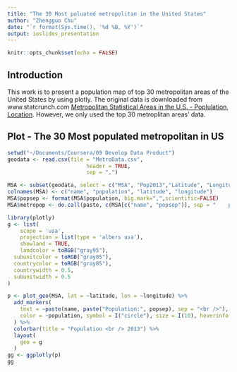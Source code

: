 ```yaml
---
title: "The 30 Most poluated metropolitan in the United States"
author: "Zhengguo Chu"
date: "`r format(Sys.time(), '%d %B, %Y')`"
output: ioslides_presentation
---
```


```r
knitr::opts_chunk$set(echo = FALSE)
```

## Introduction

This work is to present a population map of top 30 metropolitan areas of the United States by using plotly. The original data is downloaded from www.statcrunch.com [Metropolitan Statistical Areas in the U.S. - Poplulation, Location](https://www.statcrunch.com/app/index.php?dataid=1232319). However, we only used the top 30 metroplitan areas' data.

## Plot - The 30 Most populated metropolitan in US
```r
setwd("~/Documents/Coursera/09 Develop Data Product")
geodata <- read.csv(file = "MetroData.csv",
                         header = TRUE, 
                         sep = ",")

MSA <- subset(geodata, select = c("MSA", "Pop2013","Latitude", "Longitute"))
colnames(MSA) <- c("name", "population", "latitude", "longitude")
MSA$popsep <- format(MSA$population, big.mark=",",scientific=FALSE)
MSA$metropop <- do.call(paste, c(MSA[c("name", "popsep")], sep = "    population:"))

library(plotly)
g <- list(
    scope = 'usa',
    projection = list(type = 'albers usa'),
    showland = TRUE,
    landcolor = toRGB("gray95"),
  subunitcolor = toRGB("gray85"),
  countrycolor = toRGB("gray85"),
  countrywidth = 0.5,
  subunitwidth = 0.5
)

p <- plot_geo(MSA, lat = ~latitude, lon = ~longitude) %>%
  add_markers(
    text = ~paste(name, paste("Population:", popsep), sep = "<br />"),
    color = ~population, symbol = I("circle"), size = I(10), hoverinfo = "text"
  ) %>%
  colorbar(title = "Population <br /> 2013") %>%
  layout(
    geo = g
  )
gg <- ggplotly(p)
gg
```
